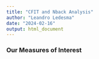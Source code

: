 ```yaml
---
title: "CFIT and Nback Analysis"
author: "Leandro Ledesma"
date: "2024-02-16"
output: html_document
---
```


### Our Measures of Interest